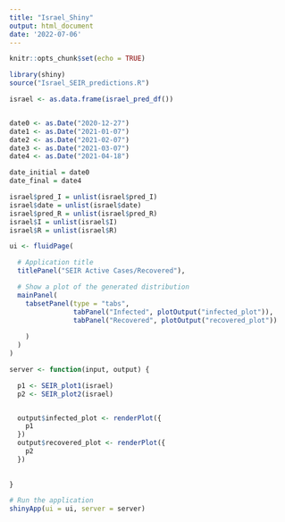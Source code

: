 ```yaml
---
title: "Israel_Shiny"
output: html_document
date: '2022-07-06'
---
```


```r
knitr::opts_chunk$set(echo = TRUE)
```


```r
library(shiny)
source("Israel_SEIR_predictions.R")

israel <- as.data.frame(israel_pred_df())


date0 <- as.Date("2020-12-27")
date1 <- as.Date("2021-01-07")
date2 <- as.Date("2021-02-07")
date3 <- as.Date("2021-03-07")
date4 <- as.Date("2021-04-18")

date_initial = date0
date_final = date4
```

```r
israel$pred_I = unlist(israel$pred_I)
israel$date = unlist(israel$date)
israel$pred_R = unlist(israel$pred_R)
israel$I = unlist(israel$I)
israel$R = unlist(israel$R)
```

```r
ui <- fluidPage(

  # Application title
  titlePanel("SEIR Active Cases/Recovered"),

  # Show a plot of the generated distribution
  mainPanel(
    tabsetPanel(type = "tabs", 
                tabPanel("Infected", plotOutput("infected_plot")), 
                tabPanel("Recovered", plotOutput("recovered_plot"))
                
    )
  )
)

```


```r
server <- function(input, output) {

  p1 <- SEIR_plot1(israel)
  p2 <- SEIR_plot2(israel)


  output$infected_plot <- renderPlot({
    p1
  })
  output$recovered_plot <- renderPlot({
    p2
  })
   
  
}
```

```r
# Run the application
shinyApp(ui = ui, server = server)
```

